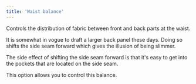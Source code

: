 ```yaml
---
title: 'Waist balance'
---
```


Controls the distribution of fabric between front and back parts at the waist.

It is somewhat in vogue to draft a larger back panel these days.
Doing so shifts the side seam forward which gives the illusion of being
slimmer.

The side effect of shifting the side seam forward is that it's easy
to get into the pockets that are located on the side seam.

This option allows you to control this balance.
